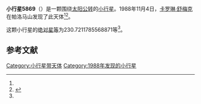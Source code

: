 {{Infobox planet
| bgcolour = #FFFFC0
| name = 5869 Tanith
| symbol = 
| image = 
| caption = 
| discovery = yes
| discovery_ref = 
| discoverer = [[卡罗琳·舒梅克|卡罗琳·舒梅克]]
| discovery_site = [[帕洛马山|帕洛马山]] 
| discovered = 1988年11月4日
| designations = yes
| mp_name = 
| named_after = 
| alt_names = 
| mp_category = [[阿莫尔型小行星|阿莫尔型小行星]]
| orbit_ref = <ref name="a">[http://ssd.jpl.nasa.gov/sbdb.cgi?sstr=5869 5869 Tanith] {{Wayback|url=http://ssd.jpl.nasa.gov/sbdb.cgi?sstr=5869 |date=20140902121708 }}，小行星數據庫瀏覽器（JPL Small-Body Database Browser）－[[美国国家航空航天局|美国国家航空航天局]]喷气推进实验室</ref>
| epoch = 2456400.5 (2013年4月18日更新)
| aphelion = {{convert|2.394480206022184|AU|km|3|abbr=on|lk=out}}
| perihelion = {{convert|1.230080083804022|AU|km|3|abbr=on}}
| semimajor = {{convert|1.812280144913103|AU|km|3|abbr=on}}
| eccentricity = 0.321252795
| period = 891.1204812 [[日|日]]<br />2.44[[儒略年|儒略年]]
| avg_speed = 
| inclination = 17.93112716710526
| asc_node = 227.9345551047007
| mean_anomaly = 
| arg_peri = 230.7211785568871
| satellites = 
| physical_characteristics = yes
| dimensions = 
| mass = 
| density = 
| surface_grav = 
| escape_velocity = 
| sidereal_day = 
| axial_tilt = 
| pole_ecliptic_lat = 
| pole_ecliptic_lon = 
| albedo = 
| temperatures= 
| temp_name1 = 
| mean_temp_1 = 
| max_temp_1 = 
| temp_name2 = 
| max_temp_2 = 
| spectral_type = 
| abs_magnitude = 230.7211785568871
}}

'''小行星5869'''（{{lang-en|5869 Tanith}}）是一颗围绕[[太阳|太阳]][[公转|公转]]的[[小行星|小行星]]。1988年11月4日，[[卡罗琳·舒梅克|卡罗琳·舒梅克]]在帕洛马山发现了此天体<ref name="a" /><ref>{{cite news|title=小行星列表|url=http://cfa-www.harvard.edu/iau/lists/NumberedMPs.txt|accessdate=2013-07-08|newspaper=哈佛大学|archive-date=2008-05-17|archive-url=https://web.archive.org/web/20080517010638/http://cfa-www.harvard.edu/iau/lists/NumberedMPs.txt|dead-url=no}}</ref>。

这颗小行星的[[绝对星等|绝对星等]]为230.7211785568871等<ref name="a" />。

==参考文献==
{{reflist}}
{{Minor Planet Number|[[小行星5868|小行星5868]]|[[小行星5870|小行星5870]]}}

{{小天体}}

[[Category:小行星带天体|Category:小行星带天体]]
[[Category:1988年发现的小行星|Category:1988年发现的小行星]]

{{asteroid-stub}}
